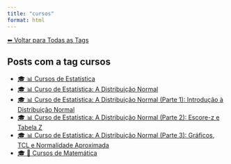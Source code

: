 ```yaml
---
title: "cursos"
format: html
---
```


[⬅ Voltar para Todas as Tags](../tags.qmd)

## Posts com a tag **cursos**

- [🎓 📊 Cursos de Estatística](/posts/cursos/estatistica/index.html)
- [🎓 📊 Curso de Estatística: A Distribuição Normal](/posts/cursos/estatistica/distribuicao_normal/index.html)
- [🎓 📊 Curso de Estatística: A Distribuição Normal (Parte 1): Introdução à Distribuição Normal](/posts/cursos/estatistica/distribuicao_normal/parte-1/distribuicao-normal.html)
- [🎓 📊 Curso de Estatística: A Distribuição Normal (Parte 2): Escore-z e Tabela Z](/posts/cursos/estatistica/distribuicao_normal/parte-2/distribuicao-normal-parte2.html)
- [🎓 📊 Curso de Estatística: A Distribuição Normal (Parte 3): Gráficos, TCL e Normalidade Aproximada](/posts/cursos/estatistica/distribuicao_normal/parte-3/distribuicao-normal-parte3.html)
- [🎓 🧮 Cursos de Matemática](/posts/cursos/matematica/index.html)
